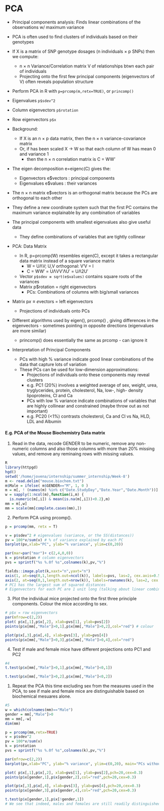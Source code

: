 # PCA

- Principal components analysis: Finds linear combinations of the observations w/ maximum variance
- PCA is often used to find clusters of individuals based on their genotypes
- If X is a matrix of SNP genotype dosages (n individuals × p SNPs) then we compute: 
  - n × n Variance/Correlation matrix V of relationships btwn each pair of individuals
  - Projecting onto the first few principal components (eigenvectors of V) often reveals population structure


- Perform PCA in R with `p=prcomp(m,retx=TRUE)`, or `princomp()`
- Eigenvalues `p$sdev^2`
- Column eigenvectors `p$rotation`
- Row eigenvectors `p$x`


- Background:
  - If X is an n × p data matrix, then the n × n variance-covariance matrix 
  - Or, if has been scaled X → W so that each column of W has mean 0 and variance 1
    - then the n × n correlation matrix is C = WW’
- The eigen decomposition e=eigenc(C) gives the:
  - Eigenvectors e$vectors : principal components
  - Eigenvalues e$values : their variances
- The n × n matrix e$vectors is an orthogonal matrix because the PCs are orthogonal to each other
- They define a new coordinate system such that the first PC contains the maximum variance explainable by any combination of variables
- The principal components with smallest eigenvalues also give useful data
  - They define combinations of variables that are tightly collinear

- PCA: Data Matrix
  - In R, p=prcomp(W) resembles eigen(C), except it takes a rectangular data matrix instead of a square variance matrix
    - W = UΛV; U,V orthogonal: V′V = I
    - C = WW′ = UΛVV′ΛU′ = UΛ2U′
  - Vector `p$sdev ≡ sqrt(e$values)` contains square roots of the variances
  - Matrix p$rotation = right eigenvectors
    - PCs: Combinations of columns with big/small variances
- Matrix p$x ≡ e$vectors = left eigenvectors
  - Projections of individuals onto PCs
- Different algorithms used by eigen(), prcomp() , giving differences in the eigenvectors - sometimes pointing in opposite directions (eigenvalues are more similar)
  - princomp() does essentially the same as prcomp - can ignore it


- Interpretation of Principal Components
  - PCs with high % variance indicate good linear combinations of the data that capture lots of variation
  - These PCs can be used for low-dimension approximations:
    - Projections of individuals onto these components may reveal clusters
    - e.g. PC1 (20%) involves a weighted average of sex, weight, urea, tryglycerides, protein, cholesterol, Na, low-, high- density lipoproteins, Cl and Ca
    - PCs with low % variance indicate combinations of variables that are highly collinear and constrained (maybe throw out as not important)
    - e.g. PC20 (<1%) contrasts cholesterol, Ca and Cl vs Na, HLD, LDL and Albumin


#### E.g. PCA of the Mouse Biochemistry Data matrix

1. Read in the data, recode GENDER to be numeric, remove any non-numeric columns and also those columns with more than 20% missing values, and remove any reminaing rows with missing values.
```r
R
library(httpgd)
hgd()
setwd('/home/jovena/internship/summer_internship/Week-8')
m <- read.delim("mouse.biochem.txt")
m$Male = ifelse( m$GENDER=="M", 1, 0 )
m = m[, ! (names(m) %in% c("Date.StudyDay","Date.Year","Date.Month"))]
w = sapply(1:ncol(m),function(i,m) { 
  is.numeric(m[,i]) & mean(is.na(m[,i]))<0.2},m)
mm = m[,w]
mm = scale(mm[complete.cases(mm),])
```

2. Perform PCA using prcomp().
```r
p = prcomp(mm, retx = T)

v = p$sdev^2 # eigenvalues (variance, or the SS(distances))
pv = 100*v/sum(v) # % of variance explained by each PC
barplot(pv,xlab="PC", ylab="% variance", ylim=c(0,20))

par(mar=par("mar")+ c(2,4,0,0))
k = p$rotation # column eigenvectors
pvs = sprintf("%s %.0f %s",colnames(k),pv,"%")

fields::image.plot(k,xaxt="n",yaxt="n") 
axis(1, at=seq(0,1,length.out=ncol(k)), labels=pvs, las=2, cex.axis=0.5)
axis(2, at=seq(0,1,length.out=nrow(k)), labels=rownames(k), las=2, cex.axis=0.5)
# PC1 has the largest sum of squared distances
# Eigenvectors for each PC are 1 unit long (talking about linear combination)
```

3. Plot the individual mice projected onto the first three principle components. Colour the mice according to sex.
```r
# p$x = row eigenvectors
par(mfrow=c(2,2))
plot( p$x[,1],p$x[,2], xlab=pvs[1], ylab=pvs[2]) 
points(p$x[mm[,"Male"]>0,1],p$x[mm[,"Male"]>0,2],col="red") # colour

plot(p$x[,3],p$x[,4], xlab=pvs[3], ylab=pvs[4]) 
points(p$x[mm[,"Male"]>0,3],p$x[mm[,"Male"]>0,4],col="red")
```

4. Test if male and female mice have different projections onto PC1 and PC2
```r
#4
t.test(p$x[mm[,"Male"]>0,1],p$x[mm[,"Male"]<0,1])

t.test(p$x[mm[,"Male"]>0,2],p$x[mm[,"Male"]<0,2])
```

1. Repeat the PCA this time excluding sex from the measures used in the PCA, to see if male and female mice are distinguishable based on biochemical mesuares alone.
```r
#5
w = which(colnames(mm)=="Male") 
gender = mm[,"Male"]>0
mm = mm[,-w]
dim(mm)

p = prcomp(mm,retx=TRUE) 
v = p$sdev^2
pv = 100*v/sum(v)
k = p$rotation
pvs = sprintf("%s %.0f %s",colnames(k),pv,"%")

par(mfrow=c(2,2)) 
barplot(pv,xlab="PC", ylab="% variance", ylim=c(0,20), main="PCs without GENDER")

plot( p$x[,1],p$x[,2], xlab=pvs[1], ylab=pvs[2],pch=20,cex=0.3)
points(p$x[gender,1],p$x[gender,2],col="red",pch=20,cex=0.3) 

plot(p$x[,3],p$x[,4], xlab=pvs[3], ylab=pvs[4],pch=20,cex=0.3)
points(p$x[gender,3],p$x[gender,4],col="red",pch=20,cex=0.3) 

t.test(p$x[gender,1],p$x[!gender,1])
# We see that indeed, males and females are still readily distinguished by biochemical measures alone.
```
